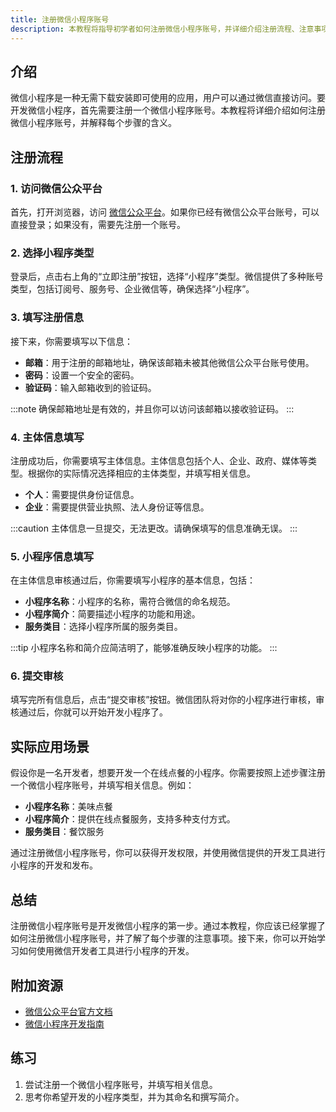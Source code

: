 ```yaml
---
title: 注册微信小程序账号
description: 本教程将指导初学者如何注册微信小程序账号，并详细介绍注册流程、注意事项以及实际应用场景。
---
```


## 介绍

微信小程序是一种无需下载安装即可使用的应用，用户可以通过微信直接访问。要开发微信小程序，首先需要注册一个微信小程序账号。本教程将详细介绍如何注册微信小程序账号，并解释每个步骤的含义。

## 注册流程

### 1. 访问微信公众平台

首先，打开浏览器，访问 [微信公众平台](https://mp.weixin.qq.com/)。如果你已经有微信公众平台账号，可以直接登录；如果没有，需要先注册一个账号。

### 2. 选择小程序类型

登录后，点击右上角的“立即注册”按钮，选择“小程序”类型。微信提供了多种账号类型，包括订阅号、服务号、企业微信等，确保选择“小程序”。

### 3. 填写注册信息

接下来，你需要填写以下信息：

- **邮箱**：用于注册的邮箱地址，确保该邮箱未被其他微信公众平台账号使用。
- **密码**：设置一个安全的密码。
- **验证码**：输入邮箱收到的验证码。

:::note
确保邮箱地址是有效的，并且你可以访问该邮箱以接收验证码。
:::

### 4. 主体信息填写

注册成功后，你需要填写主体信息。主体信息包括个人、企业、政府、媒体等类型。根据你的实际情况选择相应的主体类型，并填写相关信息。

- **个人**：需要提供身份证信息。
- **企业**：需要提供营业执照、法人身份证等信息。

:::caution
主体信息一旦提交，无法更改。请确保填写的信息准确无误。
:::

### 5. 小程序信息填写

在主体信息审核通过后，你需要填写小程序的基本信息，包括：

- **小程序名称**：小程序的名称，需符合微信的命名规范。
- **小程序简介**：简要描述小程序的功能和用途。
- **服务类目**：选择小程序所属的服务类目。

:::tip
小程序名称和简介应简洁明了，能够准确反映小程序的功能。
:::

### 6. 提交审核

填写完所有信息后，点击“提交审核”按钮。微信团队将对你的小程序进行审核，审核通过后，你就可以开始开发小程序了。

## 实际应用场景

假设你是一名开发者，想要开发一个在线点餐的小程序。你需要按照上述步骤注册一个微信小程序账号，并填写相关信息。例如：

- **小程序名称**：美味点餐
- **小程序简介**：提供在线点餐服务，支持多种支付方式。
- **服务类目**：餐饮服务

通过注册微信小程序账号，你可以获得开发权限，并使用微信提供的开发工具进行小程序的开发和发布。

## 总结

注册微信小程序账号是开发微信小程序的第一步。通过本教程，你应该已经掌握了如何注册微信小程序账号，并了解了每个步骤的注意事项。接下来，你可以开始学习如何使用微信开发者工具进行小程序的开发。

## 附加资源

- [微信公众平台官方文档](https://developers.weixin.qq.com/miniprogram/dev/framework/)
- [微信小程序开发指南](https://developers.weixin.qq.com/ebook?action=get_post_info&docid=0008aeea9a8978ab0086a685851c0a)

## 练习

1. 尝试注册一个微信小程序账号，并填写相关信息。
2. 思考你希望开发的小程序类型，并为其命名和撰写简介。
